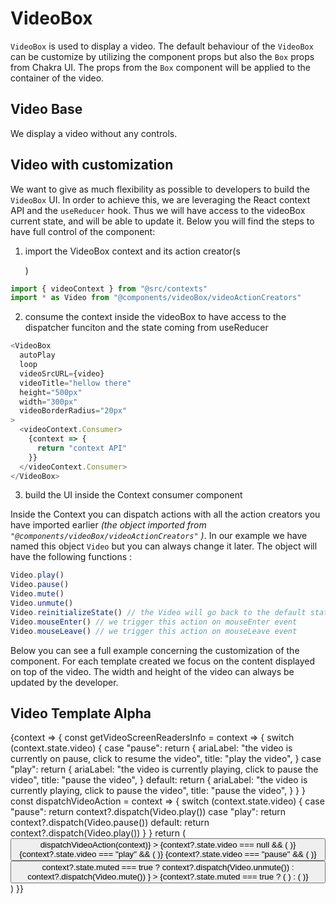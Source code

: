 
<Meta title="Components/videoBox" component={VideoBox} />

# VideoBox

`VideoBox` is used to display a video. The default behaviour of the `VideoBox` can be customize by utilizing the component props but also the `Box` props from Chakra UI.
The props from the `Box` component will be applied to the container of the video.

## Video Base

We display a video without any controls.

<Canvas>
  <Story name="Video Base">
    <VideoBox
      autoPlay
      loop
      videoSrcURL={video}
      videoTitle="hello there"
      height="500px"
      width="300px"
      borderRadius="sm"
    />
  </Story>
</Canvas>

## Video with customization

We want to give as much flexibility as possible to developers to build the `VideoBox` UI. In order to achieve this, we are leveraging the React context API and the `useReducer` hook. Thus we will have access to the videoBox current state, and will be able to update it. Below you will find the steps to have full control of the component:

1. import the VideoBox context and its action creator(s

   )

```javascript
import { videoContext } from "@src/contexts"
import * as Video from "@components/videoBox/videoActionCreators"
```

2. consume the context inside the videoBox to have access to the dispatcher funciton and the state coming from useReducer

```javascript
<VideoBox
  autoPlay
  loop
  videoSrcURL={video}
  videoTitle="hellow there"
  height="500px"
  width="300px"
  videoBorderRadius="20px"
>
  <videoContext.Consumer>
    {context => {
      return "context API"
    }}
  </videoContext.Consumer>
</VideoBox>
```

3. build the UI inside the Context consumer component

Inside the Context you can dispatch actions with all the action creators you have imported earlier _(the object imported from `"@components/videoBox/videoActionCreators"` )_. In our example we have named this object `Video` but you can always change it later. The object will have the following functions :

```javascript
Video.play()
Video.pause()
Video.mute()
Video.unmute()
Video.reinitializeState() // the Video will go back to the default state
Video.mouseEnter() // we trigger this action on mouseEnter event
Video.mouseLeave() // we trigger this action on mouseLeave event
```

Below you can see a full example concerning the customization of the component. For each template created we focus on the content displayed on top of the video. The width and height of the video can always be updated by the developer.

## Video Template Alpha

<Canvas>
  <Story name="Video Template Alpha">
    <VideoBox
      autoPlay
      loop
      videoSrcURL={video}
      videoTitle="hellow there"
      height="500px"
      width="300px"
      videoBorderRadius="20px 20px 0px 0px"
    >
      <videoContext.Consumer>
        {context => {
          const getVideoScreenReadersInfo = context => {
            switch (context.state.video) {
              case "pause":
                return {
                  ariaLabel:
                    "the video is currently on pause, click to resume the video",
                  title: "play the video",
                }
              case "play":
                return {
                  ariaLabel:
                    "the video is currently playing, click to pause the video",
                  title: "pause the video",
                }
              default:
                return {
                  ariaLabel:
                    "the video is currently playing, click to pause the video",
                  title: "pause the video",
                }
            }
          }
          const dispatchVideoAction = context => {
            switch (context.state.video) {
              case "pause":
                return context?.dispatch(Video.play())
              case "play":
                return context?.dispatch(Video.pause())
              default:
                return context?.dispatch(Video.play())
            }
          }
          return (
            <Box
              position="absolute"
              bg="#000"
              opacity="0.3"
              width="100%"
              bottom="0"
            >
              <Grid gridTemplateColumns="repeat(2, 1fr)">
                <GridItem>
                  <Button
                    aria-label={getVideoScreenReadersInfo(context)["ariaLabel"]}
                    title={getVideoScreenReadersInfo(context)["title"]}
                    variant="transparent"
                    onClick={() => dispatchVideoAction(context)}
                  >
                    {context?.state.video === null && (
                      <IoPlay size="1.5rem" color="#fff" />
                    )}
                    {context?.state.video === "play" && (
                      <IoPause size="1.5rem" color="#fff" />
                    )}
                    {context?.state.video === "pause" && (
                      <IoPlay size="1.5rem" color="#fff" />
                    )}
                  </Button>
                </GridItem>
                <GridItem display="grid" justifyItems="flex-end">
                  <Button
                    variant="transparent"
                    aria-label={
                      context?.state.muted === true
                        ? "video is currently mute, click to unmute"
                        : "the video is currently mute, click to mute"
                    }
                    title={
                      context?.state.muted === true
                        ? "unmute the video"
                        : "mute the video"
                    }
                    onClick={() =>
                      context?.state.muted === true
                        ? context?.dispatch(Video.unmute())
                        : context?.dispatch(Video.mute())
                    }
                  >
                    {context?.state.muted === true ? (
                      <IoVolumeMute size="1.5rem" color="#fff" />
                    ) : (
                      <IoVolumeMedium size="1.5rem" color="#fff" />
                    )}
                  </Button>
                </GridItem>
              </Grid>
            </Box>
          )
        }}
      </videoContext.Consumer>
    </VideoBox>
  </Story>
</Canvas>

<ArgsTable of={VideoBox} />
